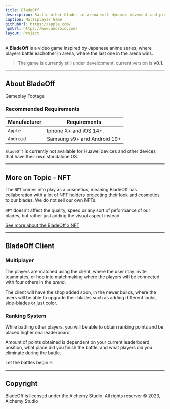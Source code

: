 ```yaml
---
title: BladeOff
description: Battle other blades in arena with dynamic movement and prove your skills!
caption: Multiplayer Game
githubUrl: https://apple.com/
npmUrl: https://www.android.com/
layout: Project
---
```



A **BladeOff** is a video game inspired by Japanese anime series, where players battle eachother in arena, where the last one in the arena wins.

> The game is currently still under development, current version is **v0.1**.

---

## About BladeOff

Gameplay Footage

<ImageContainerGB imgUrl="https://i.giphy.com/media/njUiLJ7F50gafGtCRc/source.gif" />

### Recommended Requirements

| Manufacturer | Requirements                |
| ------------ | --------------------------- |
| `Apple`      | Iphone X+ and iOS 14+.      |
| `Android`    | Samsung s9+ and Android 19+ |

<Callout>

`BladeOff` is currently not available for Huawei devices and other devices that have their own standalone OS.

</Callout>

---

## More on Topic - NFT

The `NFT` comes into play as a cosmetics, meaning BladeOff has collaboration with a lot of NFT holders projecting their look and cosmetics to our blades. We do not sell our own NFTs.

<InlineHighlight>`NFT`</InlineHighlight> doesn't affect the quality, speed or any
sort of peformance of our blades, but rather just adding the visual aspect instead.

[See more about the BladeOff x NFT](https://play.tailwindcss.com/D1HDP9fJhF)

---

## BladeOff Client

### Multiplayer

The players are matched using the client, where the user may invite teammates, or hop into matchmaking where the players will be connected with four others in the _arena_.

<ImageContainerGB imgUrl="https://i.imgur.com/mGZefI5.png" />

The client will have the shop added soon, in the newer builds, where the users will be able to upgrade their blades such as adding different looks, side-blades or just color.

### Ranking System

While battling other players, you will be able to obtain ranking points and be placed higher ona leaderboard.

Amount of points obtained is dependent on your current leaderboard position, what place did you finish the battle, and what players did you eliminate during the battle.

Let the battles begin 🔥

---

## Copyright

BladeOff is licensed under the Alchemy Studio. All rights reserver © 2023, Alchemy Studio
